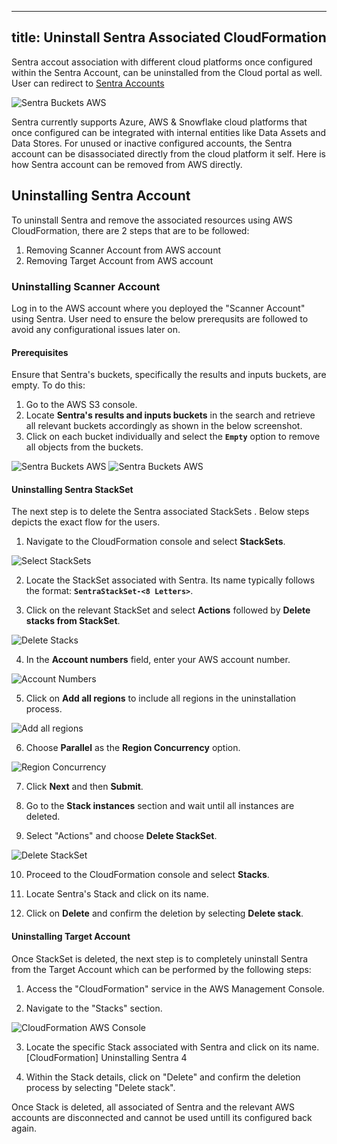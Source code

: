 
---
title: Uninstall Sentra Associated CloudFormation
---






Sentra accout association with different cloud platforms once configured within the Sentra Account, can be uninstalled from the Cloud portal as well. User can redirect to [Sentra Accounts](https://app.sentra.io/accounts) 

<img src={sentraAccounts} alt="Sentra Buckets AWS"/>

Sentra currently supports Azure, AWS & Snowflake cloud platforms that once configured can be integrated with internal entities like Data Assets and Data Stores. For unused or inactive configured accounts, the Sentra account can be disassociated directly from the cloud platform it self. Here is how Sentra account can be removed from AWS directly. 

## Uninstalling Sentra Account
To uninstall Sentra and remove the associated resources using AWS CloudFormation, there are 2 steps that are to be followed:

1. Removing Scanner Account from AWS account
2. Removing Target Account from AWS account

### Uninstalling Scanner Account

Log in to the AWS account where you deployed the "Scanner Account" using Sentra. User need to ensure the below prerequsits are followed to avoid any configurational issues later on.

#### Prerequisites
Ensure that Sentra's buckets, specifically the results and inputs buckets, are empty. To do this:

 1. Go to the AWS S3 console.
 2. Locate **Sentra's results and inputs buckets** in the search and retrieve all relevant buckets accordingly as shown in the below screenshot.
 3. Click on each bucket individually and select the **`Empty`** option to remove all objects from the buckets.
 
<img src={sentraBucket1} alt="Sentra Buckets AWS"/>
<img src={sentraBucket2} alt="Sentra Buckets AWS"/>

#### Uninstalling Sentra StackSet
The next step is to delete the Sentra associated StackSets . Below steps depicts the exact flow for the users.

 1. Navigate to the CloudFormation console and select **StackSets**.
 
  <img src={step1} alt="Select StackSets"/>
 
 2. Locate the StackSet associated with Sentra. Its name typically follows the format: **`SentraStackSet-<8 Letters>`**.

 3. Click on the relevant StackSet and select **Actions** followed by **Delete stacks from StackSet**.
 
 <img src={step3} alt="Delete Stacks"/>
 
 4. In the **Account numbers** field, enter your AWS account number.
 
 <img src={step4} alt="Account Numbers"/>
	
 5. Click on **Add all regions** to include all regions in the uninstallation process.
 
 <img src={step5} alt="Add all regions"/>
 
 6. Choose **Parallel** as the **Region Concurrency** option.
 
 <img src={step6} alt="Region Concurrency"/>

 7. Click **Next** and then **Submit**.

 8. Go to the **Stack instances** section and wait until all instances are deleted.

 9. Select "Actions" and choose **Delete StackSet**.
 
 <img src={step9} alt="Delete StackSet"/>

 10. Proceed to the CloudFormation console and select **Stacks**.

 11. Locate Sentra's Stack and click on its name.

 12. Click on **Delete** and confirm the deletion by selecting **Delete stack**.

#### Uninstalling Target Account
Once StackSet is deleted, the next step is to completely uninstall Sentra from the Target Account which can be  performed by  the following steps:

 1. Access the "CloudFormation" service in the AWS Management Console.
 
 2. Navigate to the "Stacks" section.
 
   <img src={cloudFormationAWS} alt="CloudFormation AWS Console"/>
 
 3. Locate the specific Stack associated with Sentra and click on its name. [CloudFormation] Uninstalling Sentra 4
 
 4. Within the Stack details, click on "Delete" and confirm the deletion process by selecting "Delete stack".

Once Stack is deleted, all associated of Sentra and the relevant AWS accounts are disconnected and cannot be used untill its configured back again.
